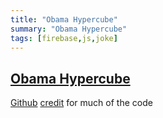 ```yaml
---  
title: "Obama Hypercube"
summary: "Obama Hypercube"
tags: [firebase,js,joke]
---
```


## [Obama Hypercube](https://obamahypercube.tk)  
[Github](https://github.com/pmaxhogan/obama-hypercube)
[credit](https://codepen.io/Mamboleoo/pen/MWyNZYr) for much of the code
